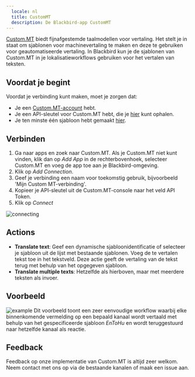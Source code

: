 ```yaml
---
  locale: nl
  title: CustomMT
  description: De Blackbird-app CustomMT
---
```


<LinkCard title="Bekijk op Github" target="_blank" href="https://github.com/bb-io/CustomMT" icon="github" />

[Custom.MT](https://custom.mt/) biedt fijnafgestemde taalmodellen voor vertaling. Het stelt je in staat om sjablonen voor machinevertaling te maken en deze te gebruiken voor geautomatiseerde vertaling. In Blackbird kun je de sjablonen van Custom.MT in je lokalisatieworkflows gebruiken voor het vertalen van teksten.

## Voordat je begint

Voordat je verbinding kunt maken, moet je zorgen dat:

- Je een [Custom.MT-account](https://console.custom.mt/) hebt.
- Je een API-sleutel voor Custom.MT hebt, die je [hier](https://console.custom.mt/credentials/) kunt ophalen.
- Je ten minste één sjabloon hebt gemaakt [hier](https://console.custom.mt/templates/).

## Verbinden

1. Ga naar apps en zoek naar Custom.MT. Als je Custom.MT niet kunt vinden, klik dan op _Add App_ in de rechterbovenhoek, selecteer Custom.MT en voeg de app toe aan je Blackbird-omgeving.
2. Klik op _Add Connection_.
3. Geef je verbinding een naam voor toekomstig gebruik, bijvoorbeeld 'Mijn Custom MT-verbinding'.
4. Kopieer je API-sleutel uit de Custom.MT-console naar het veld API Token.
5. Klik op _Connect_

![connecting](https://raw.githubusercontent.com/bb-io/CustomMT/main/image/README/1692783524226.png)

## Actions

- **Translate text**: Geef een dynamische sjabloonidentificatie of selecteer je sjabloon uit de lijst met bestaande sjablonen. Voeg de te vertalen tekst toe in het tekstveld. Deze actie geeft de vertaling van de tekst terug met behulp van het opgegeven sjabloon.
- **Translate multiple texts**: Hetzelfde als hierboven, maar met meerdere teksten als invoer.

## Voorbeeld

![example](https://raw.githubusercontent.com/bb-io/CustomMT/main/image/README/1692783915834.png)
Dit voorbeeld toont een zeer eenvoudige workflow waarbij elke binnenkomende vermelding op een bepaald kanaal wordt vertaald met behulp van het gespecificeerde sjabloon _EnToHu_ en wordt teruggestuurd naar hetzelfde kanaal als reactie.

## Feedback

Feedback op onze implementatie van Custom.MT is altijd zeer welkom. Neem contact met ons op via de bestaande kanalen of maak een issue aan.